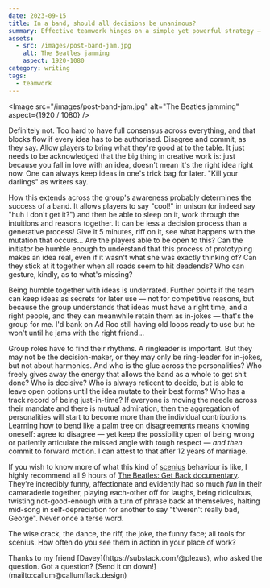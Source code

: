 ```yaml
---
date: 2023-09-15
title: In a band, should all decisions be unanimous?
summary: Effective teamwork hinges on a simple yet powerful strategy — disagree, then commit. It champions using individual strengths and acknowledges that the right ideas might wait for their moment. The key to success? Mix diverse views, test, and adapt. This approach cuts through complexity, fostering unity and driving progress with clarity and insight.
assets:
  - src: /images/post-band-jam.jpg
    alt: The Beatles jamming
    aspect: 1920-1080
category: writing
tags:
  - teamwork
---
```


<Image
  src="/images/post-band-jam.jpg"
  alt="The Beatles jamming"
  aspect={1920 / 1080}
/>

Definitely not. Too hard to have full consensus across everything, and that blocks flow if every idea has to be authorised. Disagree and commit, as they say. Allow players to bring what they're good at to the table. It just needs to be acknowledged that the big thing in creative work is: just because you fall in love with an idea, doesn't mean it's the right idea right now. One can always keep ideas in one's trick bag for later. "Kill your darlings" as writers say.

How this extends across the group's awareness probably determines the success of a band. It allows players to say "cool!" in unison (or indeed say "huh I don't get it?") and then be able to sleep on it, work through the intuitions and reasons together. It can be less a decision process than a generative process! Give it 5 minutes, riff on it, see what happens with the mutation that occurs… Are the players able to be open to this? Can the initiator be humble enough to understand that this process of prototyping makes an idea real, even if it wasn't what she was exactly thinking of? Can they stick at it together when all roads seem to hit deadends? Who can gesture, kindly, as to what's missing?

Being humble together with ideas is underrated. Further points if the team can keep ideas as secrets for later use — not for competitive reasons, but because the group understands that ideas must have a right time, and a right people, and they can meanwhile retain them as in-jokes — that's the group for me. I'd bank on Ad Roc still having old loops ready to use but he won't until he jams with the right friend…

Group roles have to find their rhythms. A ringleader is important. But they may not be the decision-maker, or they may only be ring-leader for in-jokes, but not about harmonics. And who is the glue across the personalities? Who freely gives away the energy that allows the band as a whole to get shit done? Who is decisive? Who is always reticent to decide, but is able to leave open options until the idea mutate to their best forms? Who has a track record of being just-in-time? If everyone is moving the needle across their mandate and there is mutual admiration, then the aggregation of personalities will start to become more than the individual contributions. Learning how to bend like a palm tree on disagreements means knowing oneself: agree to disagree — yet keep the possibility open of being wrong or patiently articulate the missed angle with tough respect — _and then_ commit to forward motion. I can attest to that after 12 years of marriage.

If you wish to know more of what this kind of [scenius](/the-matter-of-taste) behaviour is like, I highly recommend all 9 hours of [The Beatles: Get Back documentary](https://youtu.be/UocEGvQ10OE?si=e3y_Gil4jXoH4AFh&t=87). They're incredibly funny, affectionate and evidently had so much _fun_ in their camaraderie together, playing each-other off for laughs, being ridiculous, twisting not-good-enough with a turn of phrase back at themselves, halting mid-song in self-depreciation for another to say "t'weren't really bad, George". Never once a terse word.

The wise crack, the dance, the riff, the joke, the funny face; all tools for scenius. How often do you see them in action in your place of work?

<Note>
  Thanks to my friend [Davey](https://substack.com/@plexus), who asked the
  question. Got a question? [Send it on down!](mailto:callum@callumflack.design)
</Note>
